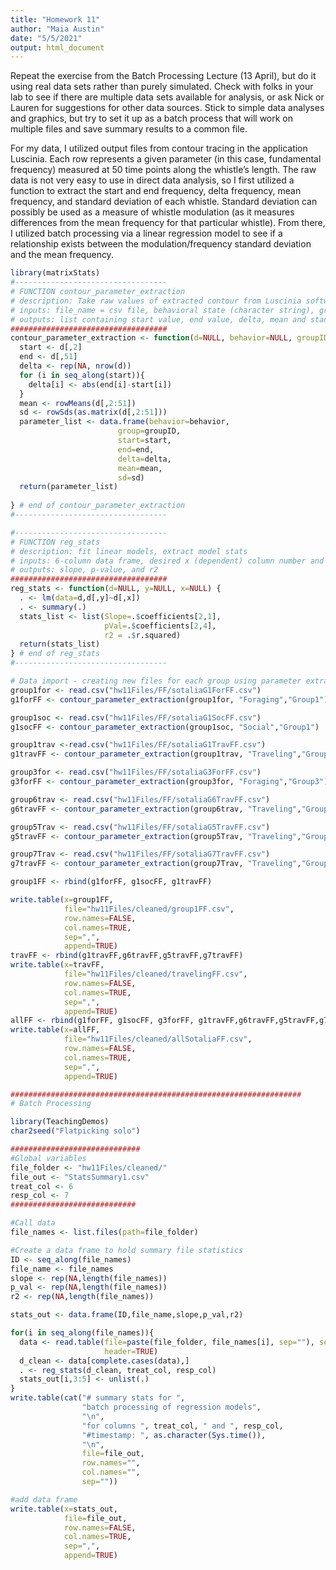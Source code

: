 ```yaml
---
title: "Homework 11"
author: "Maia Austin"
date: "5/5/2021"
output: html_document
---
```


Repeat the exercise from the Batch Processing Lecture (13 April), but do it using real data sets rather than purely simulated. Check with folks in your lab to see if there are multiple data sets available for analysis, or ask Nick or Lauren for suggestions for other data sources. Stick to simple data analyses and graphics, but try to set it up as a batch process that will work on multiple files and save summary results to a common file.

For my data, I utilized output files from contour tracing in the application Luscinia. Each row represents a given parameter (in this case, fundamental frequency) measured at 50 time points along the whistle's length. The raw data is not very easy to use in direct data analysis, so I first utilized a function to extract the start and end frequency, delta frequency, mean frequency, and standard deviation of each whistle. Standard deviation can possibly be used as a measure of whistle modulation (as it measures differences from the mean frequency for that particular whistle). From there, I utilized batch processing via a linear regression model to see if a relationship exists between the modulation/frequency standard deviation and the mean frequency. 

```r
library(matrixStats)
#----------------------------------
# FUNCTION contour_parameter_extraction
# description: Take raw values of extracted contour from Luscinia software and pull out basic descriptive stats of each whistle
# inputs: file_name = csv file, behavioral state (character string), group ID (character string)
# outputs: list containing start value, end value, delta, mean and standard for each whistle of given parameter
###################################
contour_parameter_extraction <- function(d=NULL, behavior=NULL, groupID = NULL) {
  start <- d[,2]
  end <- d[,51]
  delta <- rep(NA, nrow(d))
  for (i in seq_along(start)){
    delta[i] <- abs(end[i]-start[i])
  }
  mean <- rowMeans(d[,2:51])
  sd <- rowSds(as.matrix(d[,2:51]))
  parameter_list <- data.frame(behavior=behavior,
                        group=groupID,
                        start=start,
                        end=end,
                        delta=delta,
                        mean=mean,
                        sd=sd)
  return(parameter_list)
  
} # end of contour_parameter_extraction
#----------------------------------

#----------------------------------
# FUNCTION reg_stats
# description: fit linear models, extract model stats
# inputs: 6-column data frame, desired x (dependent) column number and desired y (independent) column number
# outputs: slope, p-value, and r2
###################################
reg_stats <- function(d=NULL, y=NULL, x=NULL) {
  . <- lm(data=d,d[,y]~d[,x])
  . <- summary(.)
  stats_list <- list(Slope=.$coefficients[2,1],
                     pVal=.$coefficients[2,4],
                     r2 = .$r.squared)
  return(stats_list)
} # end of reg_stats
#----------------------------------

# Data import - creating new files for each group using parameter extraction function
group1for <- read.csv("hw11Files/FF/sotaliaG1ForFF.csv")
g1forFF <- contour_parameter_extraction(group1for, "Foraging","Group1")

group1soc <- read.csv("hw11Files/FF/sotaliaG1SocFF.csv")
g1socFF <- contour_parameter_extraction(group1soc, "Social","Group1")

group1trav <-read.csv("hw11Files/FF/sotaliaG1TravFF.csv")
g1travFF <- contour_parameter_extraction(group1trav, "Traveling","Group1")

group3for <- read.csv("hw11Files/FF/sotaliaG3ForFF.csv")
g3forFF <- contour_parameter_extraction(group3for, "Foraging","Group3")

group6trav <- read.csv("hw11Files/FF/sotaliaG6TravFF.csv")
g6travFF <- contour_parameter_extraction(group6trav, "Traveling","Group6")

group5Trav <- read.csv("hw11Files/FF/sotaliaG5TravFF.csv")
g5travFF <- contour_parameter_extraction(group5Trav, "Traveling","Group5")

group7Trav <- read.csv("hw11Files/FF/sotaliaG7TravFF.csv")
g7travFF <- contour_parameter_extraction(group7Trav, "Traveling","Group7")

group1FF <- rbind(g1forFF, g1socFF, g1travFF)

write.table(x=group1FF,
            file="hw11Files/cleaned/group1FF.csv",
            row.names=FALSE,
            col.names=TRUE,
            sep=",",
            append=TRUE)
travFF <- rbind(g1travFF,g6travFF,g5travFF,g7travFF)
write.table(x=travFF,
            file="hw11Files/cleaned/travelingFF.csv",
            row.names=FALSE,
            col.names=TRUE,
            sep=",",
            append=TRUE)
allFF <- rbind(g1forFF, g1socFF, g3forFF, g1travFF,g6travFF,g5travFF,g7travFF)
write.table(x=allFF,
            file="hw11Files/cleaned/allSotaliaFF.csv",
            row.names=FALSE,
            col.names=TRUE,
            sep=",",
            append=TRUE)

#################################################################
# Batch Processing

library(TeachingDemos)
char2seed("Flatpicking solo")

#############################
#Global variables
file_folder <- "hw11Files/cleaned/"
file_out <- "StatsSummary1.csv"
treat_col <- 6
resp_col <- 7
############################

#Call data
file_names <- list.files(path=file_folder)

#Create a data frame to hold summary file statistics
ID <- seq_along(file_names)
file_name <- file_names
slope <- rep(NA,length(file_names))
p_val <- rep(NA,length(file_names))
r2 <- rep(NA,length(file_names))

stats_out <- data.frame(ID,file_name,slope,p_val,r2)

for(i in seq_along(file_names)){
  data <- read.table(file=paste(file_folder, file_names[i], sep=""), sep=",",
                     header=TRUE)
  d_clean <- data[complete.cases(data),]
  . <- reg_stats(d_clean, treat_col, resp_col)
  stats_out[i,3:5] <- unlist(.)
}
write.table(cat("# summary stats for ",
                "batch processing of regression models",
                "\n",
                "for columns ", treat_col, " and ", resp_col,
                "#timestamp: ", as.character(Sys.time()),
                "\n",
                file=file_out,
                row.names="",
                col.names="",
                sep=""))

#add data frame
write.table(x=stats_out,
            file=file_out,
            row.names=FALSE,
            col.names=TRUE,
            sep=",",
            append=TRUE)
```